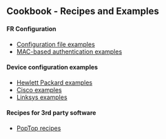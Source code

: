 ==Cookbook - Recipes and Examples==

==== FR Configuration ====

* [[Configuration files|Configuration file examples]]
* [[Mac-Auth|MAC-based authentication examples]]

==== Device configuration examples ====

* [[HP|Hewlett Packard examples]]
* [[Cisco|Cisco examples]]
* [[Linksys|Linksys examples]]

==== Recipes for 3rd party software ====

* [[PopTop|PopTop recipes]]